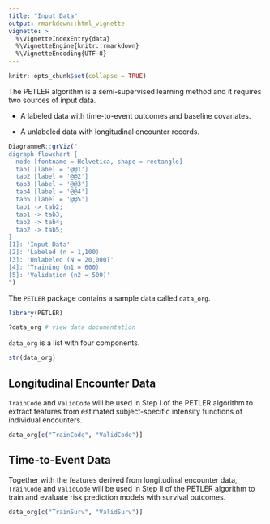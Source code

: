 ```yaml
---
title: "Input Data"
output: rmarkdown::html_vignette
vignette: >
  %\VignetteIndexEntry{data}
  %\VignetteEngine{knitr::rmarkdown}
  %\VignetteEncoding{UTF-8}
---
```


```r
knitr::opts_chunk$set(collapse = TRUE)
```

The PETLER algorithm is a semi-supervised learning method and it requires two sources of input data.

- A labeled data with time-to-event outcomes and baseline covariates.

- A unlabeled data with longitudinal encounter records.

```r
DiagrammeR::grViz("
digraph flowchart {
  node [fontname = Helvetica, shape = rectangle]        
  tab1 [label = '@@1']
  tab2 [label = '@@2']
  tab3 [label = '@@3']
  tab4 [label = '@@4']
  tab5 [label = '@@5']
  tab1 -> tab2;
  tab1 -> tab3;
  tab2 -> tab4;
  tab2 -> tab5;
}
[1]: 'Input Data'
[2]: 'Labeled (n = 1,100)'
[3]: 'Unlabeled (N = 20,000)'
[4]: 'Training (n1 = 600)'
[5]: 'Validation (n2 = 500)'
")
```

The `PETLER` package contains a sample data called `data_org`.

```r
library(PETLER)
```

```r
?data_org # view data documentation
```

`data_org` is a list with four components.

```r
str(data_org)
```

## Longitudinal Encounter Data

`TrainCode` and `ValidCode` will be used in Step I of the PETLER algorithm to extract features from estimated subject-specific intensity functions of individual encounters.

```r
data_org[c("TrainCode", "ValidCode")]
```

## Time-to-Event Data

Together with the features derived from longitudinal encounter data,  `TrainCode` and `ValidCode` will be used in Step II of the PETLER algorithm to train and evaluate risk prediction models with survival outcomes.

```r
data_org[c("TrainSurv", "ValidSurv")]
```
